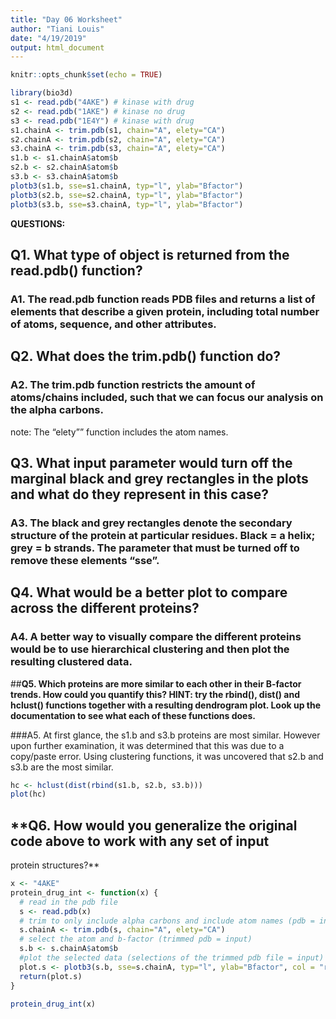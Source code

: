```yaml
---
title: "Day 06 Worksheet"
author: "Tiani Louis"
date: "4/19/2019"
output: html_document
---
```


```r
knitr::opts_chunk$set(echo = TRUE)
```

```r
library(bio3d)
s1 <- read.pdb("4AKE") # kinase with drug
s2 <- read.pdb("1AKE") # kinase no drug
s3 <- read.pdb("1E4Y") # kinase with drug
s1.chainA <- trim.pdb(s1, chain="A", elety="CA")
s2.chainA <- trim.pdb(s2, chain="A", elety="CA")
s3.chainA <- trim.pdb(s3, chain="A", elety="CA")
s1.b <- s1.chainA$atom$b
s2.b <- s2.chainA$atom$b
s3.b <- s3.chainA$atom$b
plotb3(s1.b, sse=s1.chainA, typ="l", ylab="Bfactor")
plotb3(s2.b, sse=s2.chainA, typ="l", ylab="Bfactor")
plotb3(s3.b, sse=s3.chainA, typ="l", ylab="Bfactor")
```

**QUESTIONS:**

## **Q1. What type of object is returned from the read.pdb() function?**

### A1. The read.pdb function reads PDB files and returns a list of elements that describe a given protein, including total number of atoms, sequence, and other attributes. 


## **Q2. What does the trim.pdb() function do?**

### A2. The trim.pdb function restricts the amount of atoms/chains included, such that we can focus our analysis on the alpha carbons.
note: The "elety"" function includes the atom names. 


## **Q3.  What input parameter would turn off the marginal black and grey rectangles in the plots and what do they represent in this case?**

### A3. The black and grey rectangles denote the secondary structure of the protein at particular residues. Black = a helix; grey = b strands. The parameter that must be turned off to remove these elements "sse". 


## **Q4. What would be a better plot to compare across the different proteins?**

### A4. A better way to visually compare the different proteins would be to use hierarchical clustering and then plot the resulting clustered data. 


##**Q5. Which proteins are more similar to each other in their B-factor trends. How could you quantify this? HINT: try the rbind(), dist() and hclust() functions together with a resulting dendrogram plot. Look up the documentation to see what each of these functions does.**

###A5. At first glance, the s1.b and s3.b proteins are most similar. However upon further examination, it was determined that this was due to a copy/paste error.  Using clustering functions, it was uncovered that s2.b and s3.b are the most similar. 
```r
hc <- hclust(dist(rbind(s1.b, s2.b, s3.b)))
plot(hc)

```

## **Q6. How would you generalize the original code above to work with any set of input
protein structures?**

```r
x <- "4AKE"
protein_drug_int <- function(x) {
  # read in the pdb file 
  s <- read.pdb(x)
  # trim to only include alpha carbons and include atom names (pdb = input)
  s.chainA <- trim.pdb(s, chain="A", elety="CA")
  # select the atom and b-factor (trimmed pdb = input)
  s.b <- s.chainA$atom$b
  #plot the selected data (selections of the trimmed pdb file = input)
  plot.s <- plotb3(s.b, sse=s.chainA, typ="l", ylab="Bfactor", col = "red") 
  return(plot.s)
}

protein_drug_int(x)

```

